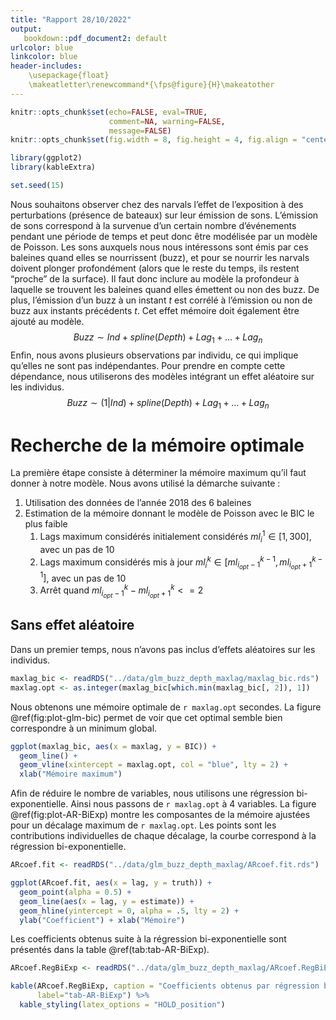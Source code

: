 ```yaml
---
title: "Rapport 28/10/2022"
output:
   bookdown::pdf_document2: default
urlcolor: blue
linkcolor: blue
header-includes:
    \usepackage{float}
    \makeatletter\renewcommand*{\fps@figure}{H}\makeatother
---
```


```r
knitr::opts_chunk$set(echo=FALSE, eval=TRUE,
                      comment=NA, warning=FALSE,
                      message=FALSE)
knitr::opts_chunk$set(fig.width = 8, fig.height = 4, fig.align = "center")
```

```r
library(ggplot2)
library(kableExtra)

set.seed(15)
```

\newpage

Nous souhaitons observer chez des narvals l'effet de l'exposition à des perturbations (présence de bateaux) sur leur émission de sons. L'émission de sons correspond à la survenue d'un certain nombre d'événements pendant une période de temps et peut donc être modélisée par un modèle de Poisson. \newline
Les sons auxquels nous nous intéressons sont émis par ces baleines quand elles se nourrissent (buzz), et pour se nourrir les narvals doivent plonger profondément (alors que le reste du temps, ils restent "proche" de la surface). Il faut donc inclure au modèle la profondeur à laquelle se trouvent les baleines quand elles émettent ou non des buzz. \newline
De plus, l'émission d'un buzz à un instant $t$ est corrélé à l'émission ou non de buzz aux instants précédents $t$. Cet effet mémoire doit également être ajouté au modèle.
$$
Buzz \sim Ind + spline(Depth) + Lag_1 + ... + Lag_n
$$
Enfin, nous avons plusieurs observations par individu, ce qui implique qu'elles ne sont pas indépendantes. Pour prendre en compte cette dépendance, nous utiliserons des modèles intégrant un effet aléatoire sur les individus.
$$
Buzz \sim (1 | Ind) + spline(Depth) + Lag_1 + ... + Lag_n
$$

# Recherche de la mémoire optimale

La première étape consiste à déterminer la mémoire maximum qu'il faut donner à notre modèle. \newline
Nous avons utilisé la démarche suivante :

1. Utilisation des données de l'année 2018 des 6 baleines
2. Estimation de la mémoire donnant le modèle de Poisson avec le BIC le plus faible
   1. Lags maximum considérés initialement considérés $ml^1_i \in [1, 300]$, avec un pas de 10
   2. Lags maximum considérés mis à jour $ml^k_i \in [ml^{k-1}_{i_{opt}-1}, ml^{k-1}_{i_{opt}+1}]$, avec un pas de 10
   3. Arrêt quand $ml^{k}_{i_{opt}-1} - ml^{k}_{i_{opt}+1} <= 2$

## Sans effet aléatoire

Dans un premier temps, nous n'avons pas inclus d'effets aléatoires sur les individus.

```r
maxlag_bic <- readRDS("../data/glm_buzz_depth_maxlag/maxlag_bic.rds")
maxlag.opt <- as.integer(maxlag_bic[which.min(maxlag_bic[, 2]), 1])
```

Nous obtenons une mémoire optimale de `r maxlag.opt` secondes. La figure \@ref(fig:plot-glm-bic) permet de voir que cet optimal semble bien correspondre à un minimum global.

```r
ggplot(maxlag_bic, aes(x = maxlag, y = BIC)) +
  geom_line() +
  geom_vline(xintercept = maxlag.opt, col = "blue", lty = 2) +
  xlab("Mémoire maximum")
```

Afin de réduire le nombre de variables, nous utilisons une régression bi-exponentielle. Ainsi nous passons de `r maxlag.opt` à 4 variables. \newline
La figure \@ref(fig:plot-AR-BiExp) montre les composantes de la mémoire ajustées pour un décalage maximum de `r maxlag.opt`. Les points sont les contributions individuelles de chaque décalage, la courbe correspond à la régression bi-exponentielle.

```r
ARcoef.fit <- readRDS("../data/glm_buzz_depth_maxlag/ARcoef.fit.rds")
```

```r
ggplot(ARcoef.fit, aes(x = lag, y = truth)) +
  geom_point(alpha = 0.5) +
  geom_line(aes(x = lag, y = estimate)) +
  geom_hline(yintercept = 0, alpha = .5, lty = 2) +
  ylab("Coefficient") + xlab("Mémoire")
```

Les coefficients obtenus suite à la régression bi-exponentielle sont présentés dans la table \@ref(tab:tab-AR-BiExp).

```r
ARcoef.RegBiExp <- readRDS("../data/glm_buzz_depth_maxlag/ARcoef.RegBiExp.rds")
```

```r
kable(ARcoef.RegBiExp, caption = "Coefficients obtenus par régression bi-exponentielle",
      label="tab-AR-BiExp") %>%
  kable_styling(latex_options = "HOLD_position")
```
